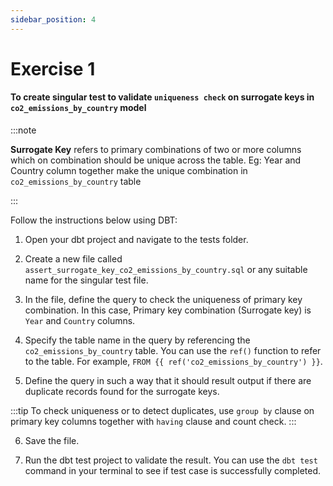 ```yaml
---
sidebar_position: 4
---
```


# Exercise 1 


#### To create singular test to validate `uniqueness check` on surrogate keys in `co2_emissions_by_country` model

:::note

**Surrogate Key** refers to primary combinations of two or more columns which on combination should be unique across the table. 
    Eg: Year and Country column together make the unique combination in `co2_emissions_by_country` table

:::

Follow the instructions below using DBT:

1. Open your dbt project and navigate to the tests folder.

2. Create a new file called `assert_surrogate_key_co2_emissions_by_country.sql` or any suitable name for the singular test file.

3. In the file, define the query to check the uniqueness of primary key combination. In this case, Primary key combination (Surrogate key) is `Year` and `Country` columns.

4. Specify the table name in the query by referencing the `co2_emissions_by_country` table. You can use the `ref()` function to refer to the table. For example, `FROM {{ ref('co2_emissions_by_country') }}`.

5. Define the query in such a way that it should result output if there are duplicate records found for the surrogate keys.

:::tip
To check uniqueness or to detect duplicates, use `group by` clause on primary key columns together with `having` clause and count check.
:::

6. Save the file.

7. Run the dbt test project to validate the result. You can use the `dbt test` command in your terminal to see if test case is successfully completed.